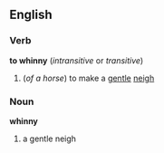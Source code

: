 ==English==
===Verb===
'''to whinny'''  (''intransitive'' or ''transitive'')
#(''of a horse'') to make a [[gentle]] [[neigh]]
===Noun===
'''whinny'''
#a gentle neigh